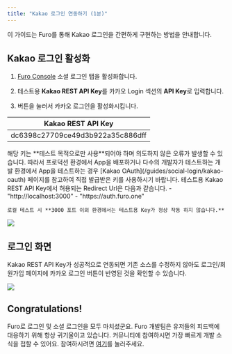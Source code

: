 ```yaml
---
title: "Kakao 로그인 연동하기 (1분)"
---
```


이 가이드는 Furo를 통해 Kakao 로그인을 간편하게 구현하는 방법을 안내합니다.

## Kakao 로그인 활성화

1. [Furo Console](https://console.furo.one/projects) 소셜 로그인 탭을 활성화합니다.

2. 테스트용 **Kakao REST API Key**를 카카오 Login 섹션의 **API Key**로 입력합니다.

3. 버튼을 눌러서 카카오 로그인을 활성화시킵니다.

| Kakao REST API Key               |
| -------------------------------- |
| dc6398c27709ce49d3b922a35c886dff |

<Warning>
  해당 키는 **테스트 목적으로만 사용**되어야 하며 의도하지 않은 오류가 발생할 수
  있습니다. 따라서 프로덕션 환경에서 App을 배포하거나 다수의 개발자가 테스트하는
  개발 환경에서 App을 테스트하는 경우 [Kakao
  OAuth](/guides/social-login/kakao-oauth) 페이지를 참고하여 직접 발급받은 키를
  사용하시기 바랍니다.
</Warning>

<Info>
    테스트용 Kakao REST API Key에서 허용되는 Redirect Url은 다음과 같습니다.
    - "http://localhost:3000"
    - "https://auth.furo.one"
    
    로컬 테스트 시 **3000 포트 이외 환경에서는 테스트용 Key가 정상 작동 하지 않습니다.**
</Info>

![](/images/getting-started/%E1%84%89%E1%85%B3%E1%84%8F%E1%85%B3%E1%84%85%E1%85%B5%E1%86%AB%E1%84%89%E1%85%A3%E1%86%BA%202022-11-01%20%E1%84%8B%E1%85%A9%E1%84%92%E1%85%AE%204.41.39.png)

## 로그인 화면

Kakao REST API Key가 성공적으로 연동되면 기존 소스를 수정하지 않아도 로그인/회원가입 페이지에 카카오 로그인 버튼이 반영된 것을 확인할 수 있습니다.

![](/images/getting-started/kakao-login-auth.png)

## Congratulations!

Furo로 로그인 및 소셜 로그인을 모두 마치셨군요. Furo 개발팀은 유저들의 피드백에 대응하기 위해 항상 귀기울이고 있습니다. 커뮤니티에 참여하시면 가장 빠르게 개발 소식을 접할 수 있어요. 참여하시려면 [여기](https://discord.gg/g7pUbYeDWK)를 눌러주세요.
